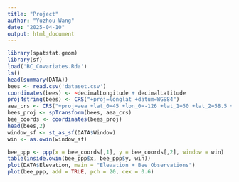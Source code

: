 ---
title: "Project"
author: "Yuzhou Wang"
date: "2025-04-10"
output: html_document
---

```{r}
library(spatstat.geom)
library(sf)
load('BC_Covariates.Rda')
ls()
head(summary(DATA))
bees <- read.csv('dataset.csv')
coordinates(bees) <- ~decimalLongitude + decimalLatitude
proj4string(bees) <- CRS("+proj=longlat +datum=WGS84")
aea_crs <- CRS("+proj=aea +lat_0=45 +lon_0=-126 +lat_1=50 +lat_2=58.5 +x_0=1000000 +y_0=0 +datum=NAD83 +units=m +no_defs")
bees_proj <- spTransform(bees, aea_crs)
bee_coords <- coordinates(bees_proj)
head(bees,2)
window_sf <- st_as_sf(DATA$Window)
win <- as.owin(window_sf) 

bee_ppp <- ppp(x = bee_coords[,1], y = bee_coords[,2], window = win)
table(inside.owin(bee_ppp$x, bee_ppp$y, win))  
plot(DATA$Elevation, main = "Elevation + Bee Observations")
plot(bee_ppp, add = TRUE, pch = 20, cex = 0.6)
```

